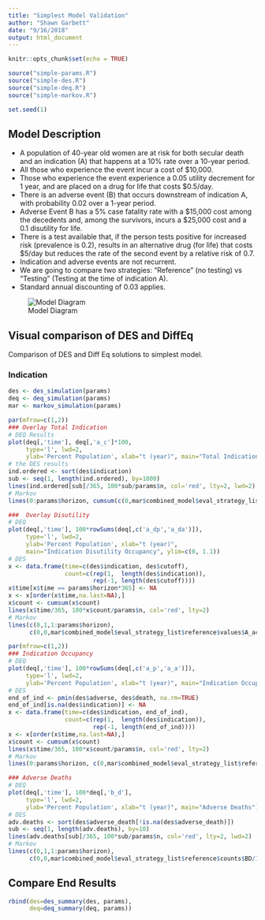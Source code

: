 ```yaml
---
title: "Simplest Model Validation"
author: "Shawn Garbett"
date: "9/16/2018"
output: html_document
---
```


```r
knitr::opts_chunk$set(echo = TRUE)

source("simple-params.R")
source("simple-des.R")
source("simple-deq.R")
source("simple-markov.R")

set.seed(1)

```

## Model Description


* A population of 40-year old women are at risk for both secular death and an indication (A) that happens at a 10% rate over a 10-year period.
* All those who experience the event incur a cost of $10,000.
* Those who experience the event experience a 0.05 utility decrement for 1 year, and are placed on a drug for life that costs $0.5/day.
* There is an adverse event (B) that occurs downstream of indication A, with probability 0.02 over a 1-year period.
* Adverse Event B has a 5% case fatality rate with a $15,000 cost among the decedents and, among the survivors, incurs a $25,000 cost and a 0.1 disutility for life.
* There is a test available that, if the person tests positive for increased risk (prevalence is 0.2), results in an alternative drug (for life) that costs $5/day but reduces the rate of the second event by a relative risk of 0.7.
* Indication and adverse events are not recurrent.
* We are going to compare two strategies: "Reference" (no testing) vs “Testing” (Testing at the time of indication A).
* Standard annual discounting of 0.03 applies.

![Model Diagram](./Simplest-Model.png)

## Visual comparison of DES and DiffEq

Comparison of DES and Diff Eq solutions to simplest model.

### Indication

```r
des <- des_simulation(params)
deq <- deq_simulation(params)
mar <- markov_simulation(params)
```

```r

par(mfrow=c(1,2))
### Overlay Total Indication
# DEQ Results
plot(deq[,'time'], deq[,'a_c']*100,
     type='l', lwd=2,
     ylab='Percent Population', xlab="t (year)", main="Total Indication")
# the DES results
ind.ordered <- sort(des$indication)
sub <- seq(1, length(ind.ordered), by=1000)
lines(ind.ordered[sub]/365, 100*sub/params$n, col='red', lty=2, lwd=2)
# Markov
lines(0:params$horizon, cumsum(c(0,mar$combined_model$eval_strategy_list$reference$values$A_acc/10)), col='blue', lty=3, lwd=2)

###  Overlay Disutility
# DEQ
plot(deq[,'time'], 100*rowSums(deq[,c('a_dp','a_da')]),
     type='l', lwd=2,
     ylab='Percent Population', xlab="t (year)",
     main="Indication Disutility Occupancy", ylim=c(0, 1.1))
# DES
x <- data.frame(time=c(des$indication, des$cutoff),
                count=c(rep(1,  length(des$indication)),
                        rep(-1, length(des$cutoff))))
x$time[x$time == params$horizon*365] <- NA
x <- x[order(x$time,na.last=NA),]
x$count <- cumsum(x$count)
lines(x$time/365, 100*x$count/params$n, col='red', lty=2)
# Markov
lines(c(0,1,1:params$horizon),     
      c(0,0,mar$combined_model$eval_strategy_list$reference$values$A_acc/10),        col='blue', lty=3, lwd=2)
```

```r
par(mfrow=c(1,2))
### Indication Occupancy
# DEQ
plot(deq[,'time'], 100*rowSums(deq[,c('a_p','a_a')]),
     type='l', lwd=2,
     ylab='Percent Population', xlab="t (year)", main="Indication Occupancy")
# DES
end_of_ind <- pmin(des$adverse, des$death, na.rm=TRUE)
end_of_ind[is.na(des$indication)] <- NA
x <- data.frame(time=c(des$indication, end_of_ind),
                count=c(rep(1,  length(des$indication)),
                        rep(-1, length(end_of_ind))))
x <- x[order(x$time,na.last=NA),]
x$count <- cumsum(x$count)
lines(x$time/365, 100*x$count/params$n, col='red', lty=2)
# Markov
lines(0:params$horizon, c(0,mar$combined_model$eval_strategy_list$reference$counts$A/10), col='blue', lty=3, lwd=2)

### Adverse Deaths
# DEQ
plot(deq[,'time'], 100*deq[,'b_d'],
     type='l', lwd=2,
     ylab='Percent Population', xlab="t (year)", main="Adverse Deaths")
# DES
adv.deaths <- sort(des$adverse_death[!is.na(des$adverse_death)])
sub <- seq(1, length(adv.deaths), by=10)
lines(adv.deaths[sub]/365, 100*sub/params$n, col='red', lty=2, lwd=2)
# Markov
lines(c(0,1,1:params$horizon),     
      c(0,0,mar$combined_model$eval_strategy_list$reference$counts$BD/10),        col='blue', lty=3, lwd=2)
```

## Compare End Results


```r
rbind(des=des_summary(des, params),
      deq=deq_summary(deq, params))
```


